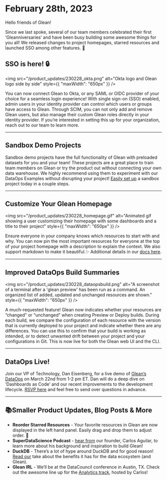 # February 28th, 2023

Hello friends of Glean!

Since we last spoke, several of our team members celebrated their first ‘Gleanniversaries’ and have been busy building some awesome things for you all! We released changes to project homepages, starred resources and launched SSO among other features. 🚀

## SSO is here! 🔒

<img src="/product_updates/230228_okta.png" alt="Okta logo and Glean logo side by side" style={{ "maxWidth": "650px" }} />

You can now connect Glean to Okta, or any SAML or OIDC provider of your choice for a seamless login experience! With single sign-on (SSO) enabled, admin users in your identity provider can control which users or groups have access to Glean. Through SCIM, you can not only add and remove Glean users, but also manage their custom Glean roles directly in your identity provider. If you’re interested in setting this up for your organization, reach out to our team to learn more.

---

## Sandbox Demo Projects

Sandbox demo projects have the full functionality of Glean with preloaded datasets for you and your team! These projects are a great place to train team members on Glean or try the product out without connecting your own data warehouse. We highly recommend using them to experiment with our DataOps Examples without disrupting your project! [Easily set up](../docs/project-management/demo-projects.md) a sandbox project today in a couple steps.

---

## Customize Your Glean Homepage

<img src="/product_updates/230228_homepage.gif" alt="Animated gif showing a user customizing their homepage with some dashboards and a title to their project" style={{ "maxWidth": "650px" }} />

Ensure everyone in your company knows which resources to start with and why.  You can now pin the most important resources for everyone at the top of your project homepage with a description to explain the context. We also support markdown to make it beautiful.✨ Additional details in our [docs here](../docs/data-ops/config-schema/Homepage-Launchpad.md).

---

## Improved DataOps Build Summaries

<img src="/product_updates/230228_dataopsbuild.png" alt="A screenshot of a terminal after a 'glean preview' has been run as a command.  An organized list of added, updated and unchanged resources are shown." style={{ "maxWidth": "650px" }} />

A much-requested feature! Glean now indicates whether your resources are “changed” or “unchanged” when creating Preview or Deploy builds. During each build, we compare the configuration of each resource with the version that is currently deployed to your project and indicate whether there are any differences. You can use this to confirm that your build is working as intended, or to detect unwanted drift between your project and your configurations in Git. This is now live for both the Glean web UI and the CLI.

---

## DataOps Live!

Join our VP of Technology, Dan Eisenberg, for a live demo of [Glean’s DataOps](../docs/data-ops/index.md) on March 22nd from 1-2 pm ET. Dan will do a deep dive on ‘Dashboards as Code’ and our recent improvements to the development lifecycle. [RSVP here](https://app.livestorm.co/glean-io/glean-dataops-live?s=52e05471-02d9-4ba3-9263-15c4ff53ee75) and feel free to send over questions in advance.

---

## 📚Smaller Product Updates, Blog Posts & More 

- **Reorder Starred Resources** - Your favorite resources in Glean are now displayed in the left hand panel. Easily drag and drop them to adjust order. 🌟
- **SuperDataScience Podcast** - [hear from](https://www.superdatascience.com/podcast/efficiently-gleaning-insights-from-vast-data-warehouses) our founder, Carlos Aguilar, to learn more about his background and inspiration to build Glean!
- **DuckDB** - There’s a lot of hype around DuckDB and for good reason! [Read our](https://glean.io/blog-posts/using-duckdb-for-not-so-big-data-in-glean) take about the benefits it has for the data ecosystem (and Glean).
- **Glean IRL** - We’ll be at the DataCouncil conference in Austin, TX. Check out the awesome line up for the [Analytics track](https://www.datacouncil.ai/austin), hosted by Carlos!
